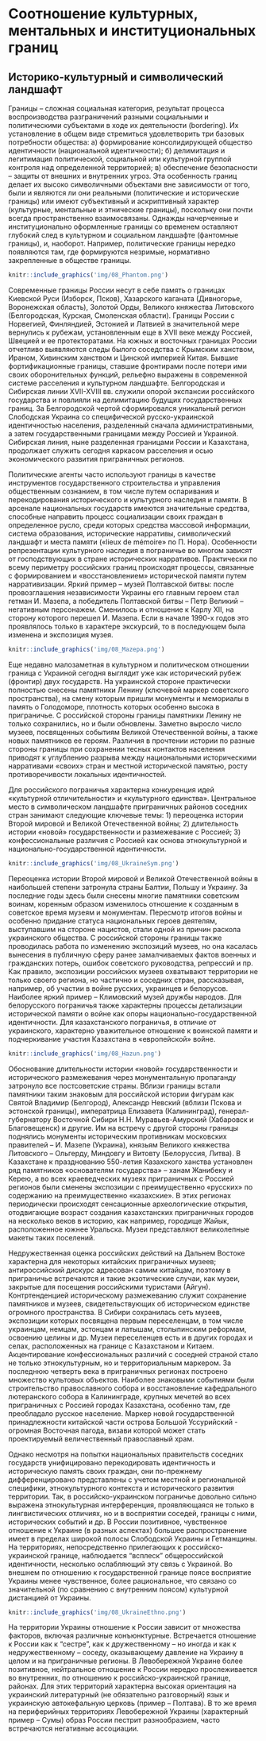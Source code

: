 # Соотношение культурных, ментальных и институциональных границ {#borders}

## Историко-культурный и символический ландшафт {#borders-landscape}

Границы – сложная социальная категория, результат процесса воспроизводства разграничений разными социальными и политическими субъектами в ходе их деятельности (bordering). Их установление в общем виде стремиться удовлетворить три базовых потребности общества: а) формирование консолидирующей общество идентичности (национальной идентичности); б) делимитация и легитимация политической, социальной или культурной группой контроля над определенной территорией; в) обеспечение безопасности – защиты от внешних и внутренних угроз. Эта особенность границ делает их высоко символичными объектами вне зависимости от того, были и являются ли они реальными (политические и исторические границы) или имеют субъективный и аскриптивный характер (культурные, ментальные и этнические границы), поскольку они почти всегда пространственно взаимосвязаны. Однажды начерченные и институционально оформленные границы со временем оставляют глубокий след в культурном и социальном ландшафте (фантомные границы), и, наоборот. Например, политические границы нередко появляются там, где формируются незримые, нормативно закрепленные в обществе границы.

```r
knitr::include_graphics('img/08_Phantom.png')
```

Современные границы России несут в себе память о границах Киевской Руси (Изборск, Псков), Хазарского каганата (Дивногорье, Воронежская область), Золотой Орды, Великого княжества Литовского (Белгородская, Курская, Смоленская области). Границы России с Норвегией, Финляндией, Эстонией и Латвией в значительной мере вернулись к рубежам, установленным еще в XVII веке между Россией, Швецией и ее протекторатами. На южных и восточных границах России отчетливо выявляются следы былого соседства с Крымским ханством, Ираном, Хивинским ханством и Цинской империей Китая. Бывшие фортификационные границы, ставшие фронтирами после потери ими своих оборонительных функций, рельефно выражены в современной системе расселения и культурном ландшафте. Белгородская и Сибирская линии XVII-XVIII вв. служили опорой экспансии российского государства и повлияли на делимитацию будущих государственных границ. За Белгородской чертой сформировался уникальный регион Слободская Украина со специфической русско-украинской идентичностью населения, разделенный сначала административными, а затем государственными границами между Россией и Украиной. Сибирская линия, ныне разделенная границами России и Казахстана, продолжает служить сегодня каркасом расселения и осью экономического развития приграничных регионов.

Политические агенты часто используют границы в качестве инструментов государственного строительства и управления общественным сознанием, в том числе путем оспаривания и перекодирования исторического и культурного наследия и памяти. В арсенале национальных государств имеются значительные средства, способные направить процесс социализации своих граждан в определенное русло, среди которых средства массовой информации, система образования, исторические нарративы, символический ландшафт и места памяти («lieux de mémoire» по П. Нора).
Особенности репрезентации культурного наследия в пограничье во многом зависят от господствующих в стране исторических нарративов. Практически по всему периметру российских границ происходят процессы, связанные с формированием и «восстановлением» исторической памяти путем нарративизации. Яркий пример – музей Полтавской битвы: после провозглашения независимости Украины его главным героем стал гетман И. Мазепа, а победитель Полтавской битвы – Петр Великий – негативным персонажем.  Сменилось и отношение к Карлу XII, на сторону которого перешел И. Мазепа. Если в начале 1990-х годов это проявлялось только в характере экскурсий, то в последующем была изменена и экспозиция музея.

```r
knitr::include_graphics('img/08_Mazepa.png')
```

Еще недавно малозаметная в культурном и политическом отношении граница с Украиной сегодня выглядит уже как исторический рубеж (фронтир) двух государств. На украинской стороне практически полностью снесены памятники Ленину (ключевой маркер советского пространства), на смену которым пришли монументы и мемориалы в память о Голодоморе, плотность которых особенно высока в приграничье. С российской стороны границы памятники Ленину не только сохранились, но и были обновлены. Заметно выросло число музеев, посвященных событиям Великой Отечественной войны, а также новых памятников ее героям. Различия в прочтении истории по разные стороны границы при сохранении тесных контактов населения приводят к углублению разрыва между национальными историческими нарративами «своих» стран и местной исторической памятью, росту противоречивости локальных идентичностей.

Для российского пограничья характерна конкуренция идей «культурной отличительности» и «культурного единства». Центральное место в символическом ландшафте приграничных районов соседних стран занимают следующие ключевые темы: 1) переоценка истории Второй мировой и Великой Отечественной войны; 2) длительность истории «новой» государственности и размежевание с Россией; 3) конфессиональные различия с Россией как основа этнокультурной и национально-государственной идентичности.

```r
knitr::include_graphics('img/08_UkraineSym.png')
```

Переоценка истории Второй мировой и Великой Отечественной войны в наибольшей степени затронула страны Балтии, Польшу и Украину.  За последние годы здесь были снесены многие памятники советским воинам, коренным образом изменилось отношение к созданным в советское время музеям и монументам. Пересмотр итогов войны и особенно придание статуса национальных героев деятелям, выступавшим на стороне нацистов, стали одной из причин раскола украинского общества. С российской стороны границы также проводилась работа по изменению экспозиций музеев, но она касалась вынесения в публичную сферу ранее замалчиваемых фактов военных и гражданских потерь, ошибок советского руководства, репрессий и пр. Как правило, экспозиции российских музеев охватывают территории не только своего региона, но частично и соседних стран, рассказывая, например, об участии в войне русских, украинцев и белорусов. Наиболее яркий пример – Климовский музей дружбы народов. Для белорусского пограничья также характерны процессы детализации исторической памяти о войне как опоры национально-государственной идентичности. Для казахстанского пограничья, в отличие от украинского, характерно уважительное отношение к воинской памяти и подчеркивание участия Казахстана в «европейской» войне.

```r
knitr::include_graphics('img/08_Hazun.png')
```

Обоснование длительности истории «новой» государственности и исторического размежевания через монументальную пропаганду затронуло все постсоветские страны. Вблизи границы встали памятники таким знаковым для российской истории фигурам как Святой Владимир (Белгород), Александр Невский (вблизи Пскова и эстонской границы), императрица Елизавета (Калининград), генерал-губернатору Восточной Сибири Н.Н. Муравьев-Амурский (Хабаровск и Благовещенск) и другие.  Им на встречу с другой стороны границы поднялись монументы историческим противникам московских правителей – И. Мазепе (Украина), князьям Великого княжества Литовского – Ольгерду, Миндовгу и Витовту (Белоруссия, Литва). В Казахстане к празднованию 550-летия Казахского ханства установлен ряд памятников «основателям государства» – ханам Жанибеку и Керею, а во всех краеведческих музеях приграничных с Россией регионов были сменены экспозиции с преимущественно «русских» по содержанию на преимущественно «казахские». В этих регионах периодически происходят сенсационные археологические открытия, отодвигающие возраст создания казахстанских приграничных городов на несколько веков в историю, как например, городище Жайык, расположенное южнее Уральска. Музеи представляют великолепные макеты таких поселений.

Недружественная оценка российских действий на Дальнем Востоке характерна для некоторых китайских приграничных музеев; антироссийский дискурс адресован самим китайцам, поэтому в приграничье встречаются и такие экзотические случаи, как музеи, закрытые для посещения российскими туристами (Айгун). Контртенденцией историческому размежеванию служит сохранение памятников и музеев, свидетельствующих об историческом единстве огромного пространства. В Сибири сохранилась сеть музеев, экспозиции которых посвящена первым переселенцам, в том числе украинцам, немцам, эстонцам и латышам, столыпинским реформам, освоению целины и др. Музеи переселенцев есть и в других городах и селах, расположенных на границе с Казахстаном и Китаем.
Акцентирование конфессиональных различий с соседней страной стало не только этнокультурным, но и территориальным маркером. За последнюю четверть века в приграничных регионах построено множество культовых объектов. Наиболее знаковыми событиями были строительство православного собора и восстановление кафедрального лютеранского собора в Калининграде, крупных мечетей во всех приграничных с Россией городах Казахстана, особенно там, где преобладало русское население. Маркер новой государственной принадлежности китайской части острова Большой Уссурийский - огромная Восточная пагода, визави которой может стать проектируемый величественный православный храм.

Однако несмотря на попытки национальных правительств соседних государств унифицировано перекодировать идентичность и историческую память своих граждан, они по-прежнему дифференцировано представлены с учетом местной и региональной специфики, этнокультурного контекста и исторического развития территории. Так, в российско-украинском пограничье довольно сильно выражена этнокультурная интерференция, проявляющаяся не только в лингвистических отличиях, но и в восприятии соседей, границы с ними, исторических событий и др. 
В России позитивное, чувственное отношение к Украине (в разных аспектах) большее распространение имеет в пределах широкой полосы Слободской Украины и Гетманщины. На территориях, непосредственно прилегающих к российско-украинской границе, наблюдается "всплеск" общероссийской идентичности, несколько ослабляющий эту связь с Украиной. Во внешнем по отношению к государственной границе поясе восприятие Украины менее чувственное, более рациональное, что связано со значительной (по сравнению с внутренним поясом) культурной дистанцией от Украины.

```r
knitr::include_graphics('img/08_UkraineEthno.png')
```

На территории Украины отношение к России зависит от множества факторов, включая различные конъюнктурные. Встречается отношение к России как к "сестре", как к дружественному – но иногда и как к недружественному – соседу, оказывающему давление на Украину в целом и на приграничные регионы. В Левобережной Украине более позитивное, нейтральное отношение к России нередко прослеживается во внутренних, по отношению к российско-украинской границе, районах. Для этих территорий характерна высокая ориентация на украинский литературный (не обязательно разговорный) язык и украинскую автокефальную церковь (пример – Полтава). В то же время на периферийных территориях Левобережной Украины (характерный пример – Сумы) образ России пестрит разнообразием, часто встречаются негативные ассоциации. 